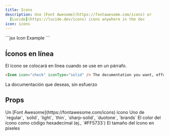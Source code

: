 ```yaml
---
title: Icons
description: Use [Font Awesome](https://fontawesome.com/icons) or
  [Lucide](https://lucide.dev/icons) icons anywhere in the doc
icon: icons
---
```


<Icon icon="check" size={32} />

<RequestExample>
  ```jsx Icon Example
  <Icon icon="check" size={32} />
  ```
</RequestExample>

## Íconos en línea

El ícono se colocará en línea cuando se use en un párrafo.

```markdown Inline Icon Example
<Icon icon="check" iconType="solid" /> The documentation you want, effortlessly 
```

<Icon icon="check" iconType="solid" /> La documentación que deseas, sin esfuerzo

## Props

<ResponseField name="icon" type="string" required>
  Un [Font Awesome](https://fontawesome.com/icons) ícono
</ResponseField>

<ResponseField name="iconType" type="string">
  Uno de `regular`, `solid`, `light`, `thin`, `sharp-solid`, `duotone`, `brands`
</ResponseField>

<ResponseField name="color" type="string">
  El color del ícono como código hexadecimal (ej., `#FF5733`)
</ResponseField>

<ResponseField name="size" type="number">
  El tamaño del ícono en píxeles
</ResponseField>
